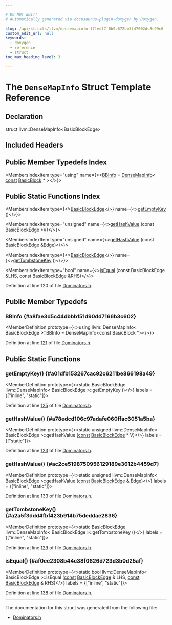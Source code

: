```yaml
---

# DO NOT EDIT!
# Automatically generated via docusaurus-plugin-doxygen by Doxygen.

slug: /api/structs/llvm/densemapinfo-f7fedf7f0b9c672bb5f47002dc8c99c6
custom_edit_url: null
keywords:
  - doxygen
  - reference
  - struct
toc_max_heading_level: 3

---
```





# The `DenseMapInfo` Struct Template Reference

<DoxygenPage pluginConfig={pluginConfig}>



## Declaration

<CodeBlock>struct llvm::DenseMapInfo&lt;BasicBlockEdge&gt;</CodeBlock>

## Included Headers

<IncludesList>
<IncludesListItem
  filePath="llvm/IR/Dominators.h"
  permalink="/docs/api/files/include/include/llvm/include/llvm/ir/dominators-h"
  isLocal="true" />
</IncludesList>

## Public Member Typedefs Index

<MembersIndex>

<MembersIndexItem
  type="using"
  name={<><a href="#a8fae3d5c44dbbb151d90dd7166b3c602">BBInfo</a> = <a href="/docs/api/structs/llvm/densemapinfo">DenseMapInfo</a>&lt; <a href="/docs/api/files/lib/lib/target/lib/target/aarch64/aarch64promoteconstant-cpp/#a90f8350fecae261c25be85d38b451bff">const</a> <a href="/docs/api/classes/llvm/basicblock">BasicBlock</a> &#42; &gt;</>}>
</MembersIndexItem>

</MembersIndex>

## Public Static Functions Index

<MembersIndex>

<MembersIndexItem
  type={<><a href="/docs/api/classes/llvm/basicblockedge">BasicBlockEdge</a></>}
  name={<><a href="#a01dfb153267cac92c6211be866198a49">getEmptyKey</a> ()</>}>
</MembersIndexItem>

<MembersIndexItem
  type="unsigned"
  name={<><a href="#a78edcd106c97adafe060ffac6051a5ba">getHashValue</a> (const BasicBlockEdge &#42;V)</>}>
</MembersIndexItem>

<MembersIndexItem
  type="unsigned"
  name={<><a href="#ac2ce5198750956129189e3612b4459d7">getHashValue</a> (const BasicBlockEdge &amp;Edge)</>}>
</MembersIndexItem>

<MembersIndexItem
  type={<><a href="/docs/api/classes/llvm/basicblockedge">BasicBlockEdge</a></>}
  name={<><a href="#a2a5f3ddd4fbf423b914b75deddae2836">getTombstoneKey</a> ()</>}>
</MembersIndexItem>

<MembersIndexItem
  type="bool"
  name={<><a href="#af0ee2308b44c38f0626d723d3b0d25af">isEqual</a> (const BasicBlockEdge &amp;LHS, const BasicBlockEdge &amp;RHS)</>}>
</MembersIndexItem>

</MembersIndex>


Definition at line 120 of file <a href="/docs/api/files/include/include/llvm/include/llvm/ir/dominators-h">Dominators.h</a>.

<SectionDefinition>

## Public Member Typedefs

### BBInfo {#a8fae3d5c44dbbb151d90dd7166b3c602}

<MemberDefinition
  prototype={<>using llvm::DenseMapInfo&lt; BasicBlockEdge &gt;::BBInfo =  DenseMapInfo&lt;const BasicBlock &#42;&gt;</>}>

Definition at line <a href="/docs/api/files/include/include/llvm/include/llvm/ir/dominators-h/#l00121">121</a> of file <a href="/docs/api/files/include/include/llvm/include/llvm/ir/dominators-h">Dominators.h</a>.
</MemberDefinition>

</SectionDefinition>

<SectionDefinition>

## Public Static Functions

### getEmptyKey() {#a01dfb153267cac92c6211be866198a49}

<MemberDefinition
  prototype={<>static BasicBlockEdge llvm::DenseMapInfo&lt; BasicBlockEdge &gt;::getEmptyKey ()</>}
  labels = {["inline", "static"]}>

Definition at line <a href="/docs/api/files/include/include/llvm/include/llvm/ir/dominators-h/#l00125">125</a> of file <a href="/docs/api/files/include/include/llvm/include/llvm/ir/dominators-h">Dominators.h</a>.
</MemberDefinition>

### getHashValue() {#a78edcd106c97adafe060ffac6051a5ba}

<MemberDefinition
  prototype={<>static unsigned llvm::DenseMapInfo&lt; BasicBlockEdge &gt;::getHashValue (<a href="/docs/api/files/lib/lib/target/lib/target/aarch64/aarch64promoteconstant-cpp/#a90f8350fecae261c25be85d38b451bff">const</a> <a href="/docs/api/classes/llvm/basicblockedge">BasicBlockEdge</a> &#42; V)</>}
  labels = {["static"]}>

Definition at line <a href="/docs/api/files/include/include/llvm/include/llvm/ir/dominators-h/#l00123">123</a> of file <a href="/docs/api/files/include/include/llvm/include/llvm/ir/dominators-h">Dominators.h</a>.
</MemberDefinition>

### getHashValue() {#ac2ce5198750956129189e3612b4459d7}

<MemberDefinition
  prototype={<>static unsigned llvm::DenseMapInfo&lt; BasicBlockEdge &gt;::getHashValue (<a href="/docs/api/files/lib/lib/target/lib/target/aarch64/aarch64promoteconstant-cpp/#a90f8350fecae261c25be85d38b451bff">const</a> <a href="/docs/api/classes/llvm/basicblockedge">BasicBlockEdge</a> &amp; Edge)</>}
  labels = {["inline", "static"]}>

Definition at line <a href="/docs/api/files/include/include/llvm/include/llvm/ir/dominators-h/#l00133">133</a> of file <a href="/docs/api/files/include/include/llvm/include/llvm/ir/dominators-h">Dominators.h</a>.
</MemberDefinition>

### getTombstoneKey() {#a2a5f3ddd4fbf423b914b75deddae2836}

<MemberDefinition
  prototype={<>static BasicBlockEdge llvm::DenseMapInfo&lt; BasicBlockEdge &gt;::getTombstoneKey ()</>}
  labels = {["inline", "static"]}>

Definition at line <a href="/docs/api/files/include/include/llvm/include/llvm/ir/dominators-h/#l00129">129</a> of file <a href="/docs/api/files/include/include/llvm/include/llvm/ir/dominators-h">Dominators.h</a>.
</MemberDefinition>

### isEqual() {#af0ee2308b44c38f0626d723d3b0d25af}

<MemberDefinition
  prototype={<>static bool llvm::DenseMapInfo&lt; BasicBlockEdge &gt;::isEqual (<a href="/docs/api/files/lib/lib/target/lib/target/aarch64/aarch64promoteconstant-cpp/#a90f8350fecae261c25be85d38b451bff">const</a> <a href="/docs/api/classes/llvm/basicblockedge">BasicBlockEdge</a> &amp; LHS, <a href="/docs/api/files/lib/lib/target/lib/target/aarch64/aarch64promoteconstant-cpp/#a90f8350fecae261c25be85d38b451bff">const</a> <a href="/docs/api/classes/llvm/basicblockedge">BasicBlockEdge</a> &amp; RHS)</>}
  labels = {["inline", "static"]}>

Definition at line <a href="/docs/api/files/include/include/llvm/include/llvm/ir/dominators-h/#l00138">138</a> of file <a href="/docs/api/files/include/include/llvm/include/llvm/ir/dominators-h">Dominators.h</a>.
</MemberDefinition>

</SectionDefinition>

<hr/>

The documentation for this struct was generated from the following file:

<ul>
<li><a href="/docs/api/files/include/include/llvm/include/llvm/ir/dominators-h">Dominators.h</a></li>
</ul>

</DoxygenPage>

